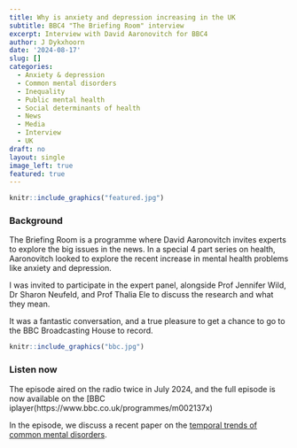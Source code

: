 ```yaml
---
title: Why is anxiety and depression increasing in the UK
subtitle: BBC4 "The Briefing Room" interview
excerpt: Interview with David Aaronovitch for BBC4 
author: J Dykxhoorn
date: '2024-08-17'
slug: []
categories:
  - Anxiety & depression
  - Common mental disorders
  - Inequality
  - Public mental health
  - Social determinants of health
  - News
  - Media 
  - Interview
  - UK
draft: no
layout: single
image_left: true
featured: true
---
```


```r
knitr::include_graphics("featured.jpg")
```

### Background 
The Briefing Room is a programme where David Aaronovitch invites experts to explore the big issues in the news. In a special 4 part series on health, Aaronovitch looked to explore the recent increase in mental health problems like anxiety and depression. 

I was invited to participate in the expert panel, alongside Prof Jennifer Wild, Dr Sharon Neufeld, and Prof Thalia Ele to discuss the research and what they mean. 

It was a fantastic conversation, and a true pleasure to get a chance to go to the BBC Broadcasting House to record. 


```r
knitr::include_graphics("bbc.jpg")
```



### Listen now
The episode aired on the radio twice in July 2024, and the full episode is now available on the [BBC iplayer(https://www.bbc.co.uk/programmes/m002137x) 

In the episode, we discuss a recent paper on the [temporal trends of common mental disorders](https://www.mentalhealthepi.com/blog/2023-cmd-incidence/). 
